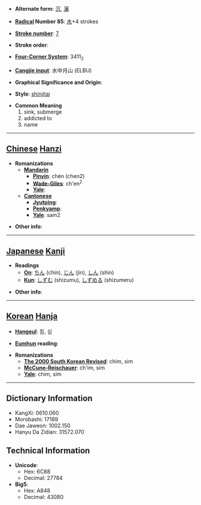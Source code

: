 * '''Alternate form''': [[沉]], [[瀋]]

* '''[[Wiktionary:Chinese radical index| Radical]] Number 85''': [[Wiktionary:Chinese radical index 水|水]]+4 strokes

* '''[[Wiktionary:Chinese total strokes index|Stroke number]]''': [[Wiktionary:Chinese total strokes index 7|7]]

* '''Stroke order''': 

* '''[[Wiktionary:Chinese four corner index|Four-Corner System]]''': 3411<sub>2</sub>

* '''[[Wiktionary:Chinese Cangjie index|Cangjie input]]''': 水中月山 (ELBU)

* '''Graphical Significance and Origin''': 

* '''Style''': [[shinjitai]] 

* '''Common Meaning'''
*#sink, submerge
*# addicted to
*# name


----

== [[Chinese]] [[Hanzi]] ==

* '''Romanizations'''
** '''[[Mandarin]]'''
*** '''[[Pinyin]]''': chén (chen2)
*** '''[[Wade-Giles]]''': ch'en<sup>2</sup>
*** '''[[Yale]]''': 
** '''[[Cantonese]]'''
*** '''[[Jyutping]]''':
*** '''[[Penkyamp]]''': 
*** '''[[Yale]]''': sam2

* '''Other info''': 

----

== [[Japanese]] [[Kanji]] ==

* '''Readings'''
** '''[[On]]''': [[ちん]] (chin), [[じん]] (jin), [[しん]] (shin)
** '''[[Kun]]''': [[しずむ]] (shizumu), [[しずめる]] (shizumeru)

* '''Other info''':  

----

== [[Korean]] [[Hanja]] ==

* '''[[Hangeul]]''': 침, 심

* '''[[Eumhun]] reading''': 

* '''Romanizations'''
** '''[[The 2000 South Korean Revised Romanization|The 2000 South Korean Revised]]''': chim, sim
** '''[[McCune-Reischauer]]''': ch'im, sim
** '''[[Yale]]''': chim, sim

----

== Dictionary Information ==

* KangXi: 0610.060
* Morobashi: 17189
* Dae Jaweon: 1002.150
* Hanyu Da Zidian: 31572.070

== Technical Information ==

* '''Unicode''':
** Hex: 6C88
** Decimal: 27784
* '''Big5''':
** Hex: A848
** Decimal: 43080